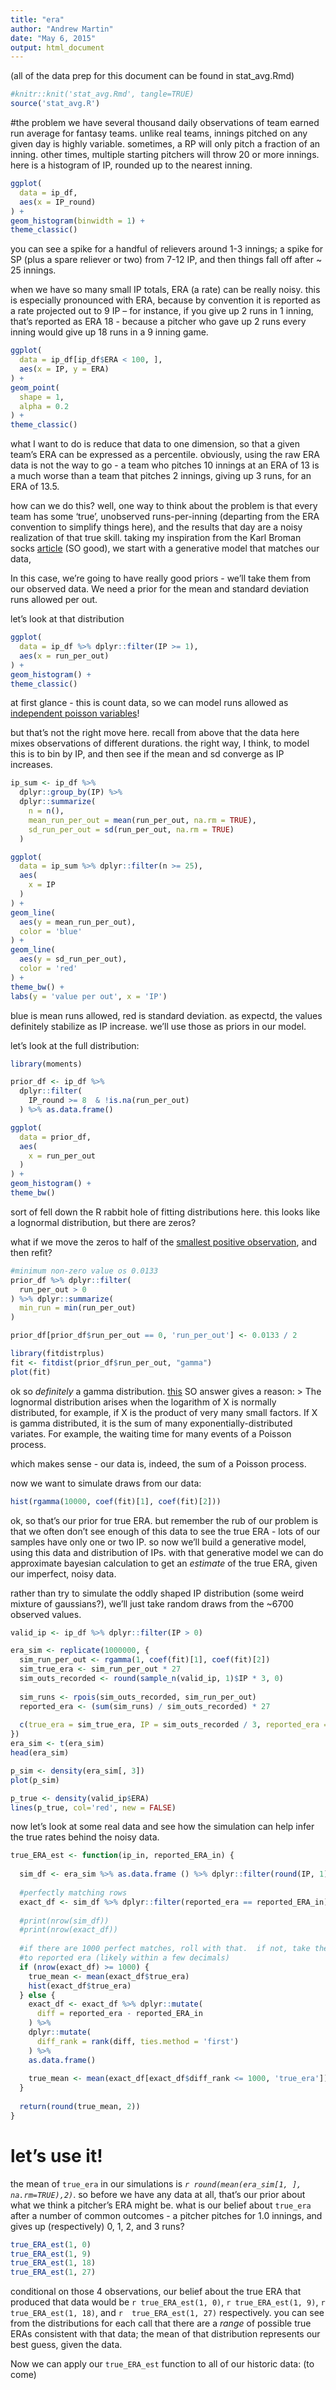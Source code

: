 ```yaml
---
title: "era"
author: "Andrew Martin"
date: "May 6, 2015"
output: html_document
---
```


(all of the data prep for this document can be found in stat_avg.Rmd)

```r
#knitr::knit('stat_avg.Rmd', tangle=TRUE)
source('stat_avg.R')

```

#the problem
we have several thousand daily observations of team earned run average for fantasy teams.  unlike real teams, innings pitched on any given day is highly variable.  sometimes, a RP will only pitch a fraction of an inning.  other times, multiple starting pitchers will throw 20 or more innings.
here is a histogram of IP, rounded up to the nearest inning.

```r

ggplot(
  data = ip_df,
  aes(x = IP_round)
) +
geom_histogram(binwidth = 1) +
theme_classic()

```

you can see a spike for a handful of relievers around 1-3 innings; a spike for SP (plus a spare reliever or two) from 7-12 IP, and then things fall off after ~ 25 innings.

when we have so many small IP totals, ERA (a rate) can be really noisy.  this is especially pronounced with ERA, because by convention it is reported as a rate projected out to 9 IP -- for instance, if you give up 2 runs in 1 inning, that's reported as ERA 18 - because a pitcher who gave up 2 runs every inning would give up 18 runs in a 9 inning game.

```r
 
ggplot(
  data = ip_df[ip_df$ERA < 100, ],
  aes(x = IP, y = ERA)
) +
geom_point(
  shape = 1,
  alpha = 0.2
) + 
theme_classic()

```

what I want to do is reduce that data to one dimension, so that a given team's ERA can be expressed as a percentile.  obviously, using the raw ERA data is not the way to go - a team who pitches 10 innings at an ERA of 13 is a much worse than a team that pitches 2 innings, giving up 3 runs, for an ERA of 13.5.

how can we do this?  well, one way to think about the problem is that every team has some 'true', unobserved runs-per-inning (departing from the ERA convention to simplify things here), and the results that day are a noisy realization of that true skill.  taking my inspiration from the Karl Broman socks [article](http://www.sumsar.net/blog/2014/10/tiny-data-and-the-socks-of-karl-broman/) (SO good), we start with a generative model that matches our data,

In this case, we're going to have really good priors - we'll take them from our observed data.  We need a prior for the mean and standard deviation runs allowed per out.

let's look at that distribution

```r

ggplot(
  data = ip_df %>% dplyr::filter(IP >= 1),
  aes(x = run_per_out)
) +
geom_histogram() +
theme_classic()

```

at first glance - this is count data, so we can model runs allowed as [independent poisson variables](http://wwwf.imperial.ac.uk/~ejm/M3S4/Problems/football.pdf)! 

but that's not the right move here.  recall from above that the data here mixes observations of different durations.  the right way, I think, to model this is to bin by IP, and then see if the mean and sd converge as IP increases.

```r

ip_sum <- ip_df %>%
  dplyr::group_by(IP) %>%
  dplyr::summarize(
    n = n(),
    mean_run_per_out = mean(run_per_out, na.rm = TRUE),
    sd_run_per_out = sd(run_per_out, na.rm = TRUE)
  )

ggplot(
  data = ip_sum %>% dplyr::filter(n >= 25),
  aes(
    x = IP
  )
) +
geom_line(
  aes(y = mean_run_per_out), 
  color = 'blue'
) +
geom_line(
  aes(y = sd_run_per_out), 
  color = 'red'
) +
theme_bw() +
labs(y = 'value per out', x = 'IP')

```

blue is mean runs allowed, red is standard deviation.  as expectd, the values definitely stabilize as IP increase.  we'll use those as priors in our model.

let's look at the full distribution:

```r

library(moments)

prior_df <- ip_df %>%
  dplyr::filter(
    IP_round >= 8  & !is.na(run_per_out)
  ) %>% as.data.frame()

ggplot(
  data = prior_df,
  aes(
    x = run_per_out
  )
) +
geom_histogram() +
theme_bw()

```

sort of fell down the R rabbit hole of fitting distributions here.  this looks like a lognormal distribution, but there are zeros?

what if we move the zeros to half of the [smallest positive observation](http://stats.stackexchange.com/a/16867/3320), and then refit?

```r

#minimum non-zero value os 0.0133
prior_df %>% dplyr::filter(
  run_per_out > 0  
) %>% dplyr::summarize(
  min_run = min(run_per_out)
)

prior_df[prior_df$run_per_out == 0, 'run_per_out'] <- 0.0133 / 2

library(fitdistrplus)
fit <- fitdist(prior_df$run_per_out, "gamma")
plot(fit)
```

ok so _definitely_ a gamma distribution.  [this](https://stats.stackexchange.com/questions/72381/gamma-vs-lognormal-distributions) SO answer gives a reason: 
> The lognormal distribution arises when the logarithm of X is normally distributed, for example, if X is the product of very many small factors. If X is gamma distributed, it is the sum of many exponentially-distributed variates. For example, the waiting time for many events of a Poisson process.

which makes sense - our data is, indeed, the sum of a Poisson process.

now we want to simulate draws from our data:
```r

hist(rgamma(10000, coef(fit)[1], coef(fit)[2]))

```

ok, so that's our prior for true ERA.  but remember the rub of our problem is that we often don't see enough of this data to see the true ERA - lots of our samples have only one or two IP.  so now we'll build a generative model, using this data and distribution of IPs.  with that generative model we can do approximate bayesian calculation to get an _estimate_ of the true ERA, given our imperfect, noisy data.

rather than try to simulate the oddly shaped IP distribution (some weird mixture of gaussians?), we'll just take random draws from the ~6700 observed values.

```r

valid_ip <- ip_df %>% dplyr::filter(IP > 0)

era_sim <- replicate(1000000, {
  sim_run_per_out <- rgamma(1, coef(fit)[1], coef(fit)[2])
  sim_true_era <- sim_run_per_out * 27
  sim_outs_recorded <- round(sample_n(valid_ip, 1)$IP * 3, 0)
  
  sim_runs <- rpois(sim_outs_recorded, sim_run_per_out)
  reported_era <- (sum(sim_runs) / sim_outs_recorded) * 27
  
  c(true_era = sim_true_era, IP = sim_outs_recorded / 3, reported_era = reported_era)
})  
era_sim <- t(era_sim)
head(era_sim)

p_sim <- density(era_sim[, 3]) 
plot(p_sim) 

p_true <- density(valid_ip$ERA)
lines(p_true, col='red', new = FALSE)

```

now let's look at some real data and see how the simulation can help infer the true rates behind the noisy data.

```r

true_ERA_est <- function(ip_in, reported_ERA_in) {
  
  sim_df <- era_sim %>% as.data.frame () %>% dplyr::filter(round(IP, 1) == round(ip_in))
  
  #perfectly matching rows
  exact_df <- sim_df %>% dplyr::filter(reported_era == reported_ERA_in)
  
  #print(nrow(sim_df))
  #print(nrow(exact_df))
  
  #if there are 1000 perfect matches, roll with that.  if not, take the 1000 closest matches
  #to reported era (likely within a few decimals)
  if (nrow(exact_df) >= 1000) {
    true_mean <- mean(exact_df$true_era)
    hist(exact_df$true_era)
  } else {
    exact_df <- exact_df %>% dplyr::mutate(
      diff = reported_era - reported_ERA_in
    ) %>%
    dplyr::mutate(
      diff_rank = rank(diff, ties.method = 'first')
    ) %>%
    as.data.frame()
    
    true_mean <- mean(exact_df[exact_df$diff_rank <= 1000, 'true_era'])
  }
 
  return(round(true_mean, 2)) 
}

```

# let's use it!

the mean of `true_era` in our simulations is *`r round(mean(era_sim[1, ], na.rm=TRUE),2)`*.  so before we have any data at all, that's our prior about what we think a pitcher's ERA might be.  what is our belief about `true_era` after a number of common outcomes - a pitcher pitches for 1.0 innings, and gives up (respectively) 0, 1, 2, and 3 runs?

```r

true_ERA_est(1, 0)
true_ERA_est(1, 9)
true_ERA_est(1, 18)
true_ERA_est(1, 27)

```

conditional on those 4 observations, our belief about the true ERA that produced that data would be `r true_ERA_est(1, 0)`, `r true_ERA_est(1, 9)`, `r true_ERA_est(1, 18)`, and `r  true_ERA_est(1, 27)` respectively.  you can see from the distributions for each call that there are a _range_ of possible true ERAs consistent with that data; the mean of that distribution represents our best guess, given the data.

Now we can apply our `true_ERA_est` function to all of our historic data:
(to come)



